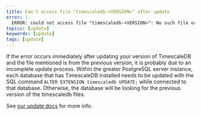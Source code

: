 ```yaml
---
title: Can't access file "timescaledb-<VERSION>" after update
error: |-
  ERROR: could not access file "timescaledb-<VERSION>": No such file or directory
topics: [update]
keywords: [update]
tags: [update]
---
```


<!---
* Keep this section in alphabetical order
* Use this format for writing troubleshooting sections:
 - Cause: What causes the problem?
 - Consequence: What does the user see when they hit this problem?
 - Fix/Workaround: What can the user do to fix or work around the problem? Provide a "Resolving" Procedure if required.
 - Result: When the user applies the fix, what is the result when the same action is applied?
* Copy this comment at the top of every troubleshooting page
-->

If the error occurs immediately after updating your version of TimescaleDB and
the file mentioned is from the previous version, it is probably due to an incomplete
update process. Within the greater PostgreSQL server instance, each
database that has TimescaleDB installed needs to be updated with the SQL command
`ALTER EXTENSION timescaledb UPDATE;` while connected to that database.  Otherwise,
the database will be looking for the previous version of the timescaledb files.

See [our update docs][update-db] for more info.

[update-db]: /how-to-guides/update-timescaledb/
